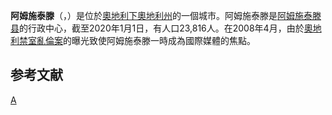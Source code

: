 {{noteTA
|G1=奥地利地名
}}
{{Infobox Austria municipality
|district=[[阿姆施泰滕县|阿姆施泰滕县]]
}}
'''阿姆施泰滕'''（{{lang-de|Amstetten}}，{{IPA-de|amˈʃtɛtn̩|-|De-Amstetten.ogg}}）是位於[[奧地利|奧地利]][[下奧地利州|下奧地利州]]的一個城市。阿姆施泰滕是[[阿姆施泰滕县|阿姆施泰滕县]]的行政中心，截至2020年1月1日，有人口23,816人。在2008年4月，由於[[奧地利禁室亂倫案|奧地利禁室亂倫案]]的曝光致使阿姆施泰滕一時成為國際媒體的焦點。

== 参考文献 ==
{{Reflist}}

{{Authority control}}
[[Category:下奥地利州城市|A]]